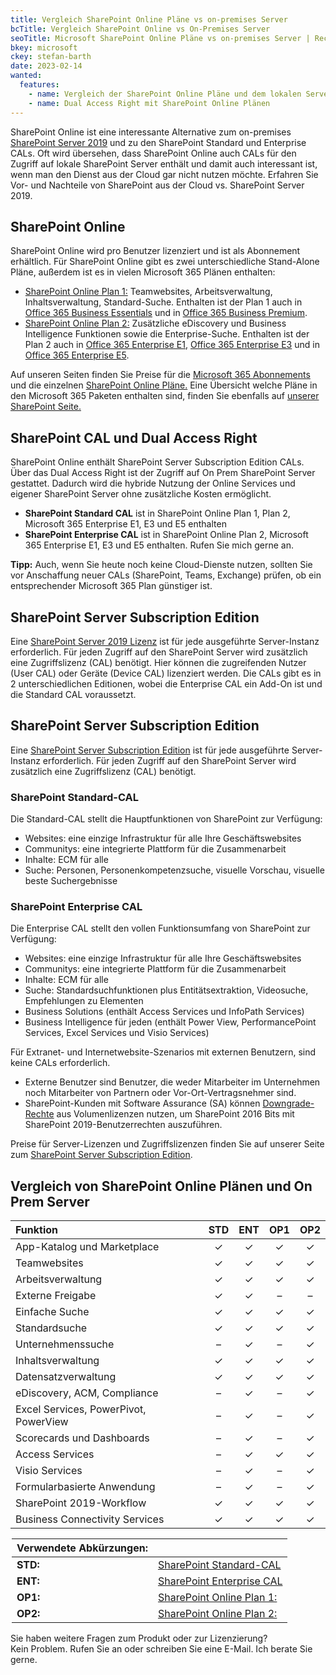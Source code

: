 ```yaml
---
title: Vergleich SharePoint Online Pläne vs on-premises Server
bcTitle: Vergleich SharePoint Online vs On-Premises Server
seoTitle: Microsoft SharePoint Online Pläne vs on-premises Server | Rechte / Funktionen
bkey: microsoft
ckey: stefan-barth
date: 2023-02-14
wanted:
  features:
    - name: Vergleich der SharePoint Online Pläne und dem lokalen Server
    - name: Dual Access Right mit SharePoint Online Plänen
---
```




<Intro>

  SharePoint Online ist eine interessante Alternative zum on-premises [SharePoint Server 2019](/hersteller/microsoft/sharepoint/server-2019/) und zu den SharePoint Standard und Enterprise CALs. Oft wird übersehen, dass SharePoint Online auch CALs für den Zugriff auf lokale SharePoint Server enthält und damit auch interessant ist, wenn man den Dienst aus der Cloud gar nicht nutzen möchte.
  Erfahren Sie Vor- und Nachteile von SharePoint aus der Cloud vs. SharePoint Server 2019.

</Intro>

<TOC />


## SharePoint Online

 SharePoint Online wird pro Benutzer lizenziert und ist als Abonnement erhältlich. Für SharePoint Online gibt es zwei unterschiedliche Stand-Alone Pläne, außerdem ist es in vielen Microsoft 365 Plänen enthalten:

 - [SharePoint Online Plan 1:](/hersteller/microsoft/sharepoint/online-plan-1/) Teamwebsites, Arbeitsverwaltung, Inhaltsverwaltung, Standard-Suche. Enthalten ist der Plan 1 auch in [Office 365 Business Essentials](/hersteller/microsoft/microsoft-365/) und in [Office 365 Business Premium](/hersteller/microsoft/microsoft-365/).
 - [SharePoint Online Plan 2:](/hersteller/microsoft/sharepoint/online-plan-2/) Zusätzliche eDiscovery und Business Intelligence Funktionen sowie die Enterprise-Suche. Enthalten ist der Plan 2 auch in [Office 365 Enterprise E1](/hersteller/microsoft/office-365/enterprise-e1/), [Office 365 Enterprise E3](/hersteller/microsoft/office-365/enterprise-e3/) und in [Office 365 Enterprise E5](/hersteller/microsoft/office-365/enterprise-e5/).

 Auf unseren Seiten finden Sie Preise für die [Microsoft 365 Abonnements](/hersteller/microsoft/microsoft-365/) und die einzelnen [SharePoint Online Pläne.](/hersteller/microsoft/sharepoint/online-plan-1/)
 Eine Übersicht welche Pläne in den Microsoft 365 Paketen enthalten sind, finden Sie ebenfalls auf [unserer SharePoint Seite.](/hersteller/microsoft/sharepoint/#sharepoint-online-in-microsoft-365-plänen)


## SharePoint CAL und Dual Access Right

 SharePoint Online enthält SharePoint Server Subscription Edition CALs. Über das Dual Access Right ist der Zugriff auf On Prem SharePoint Server gestattet. Dadurch wird die hybride Nutzung der Online Services und eigener SharePoint Server ohne zusätzliche Kosten ermöglicht.

 - **SharePoint Standard CAL** ist in SharePoint Online Plan 1, Plan 2, Microsoft 365 Enterprise E1, E3 und E5 enthalten
 - **SharePoint Enterprise CAL** ist in SharePoint Online Plan 2, Microsoft 365 Enterprise E1, E3 und E5 enthalten. Rufen Sie mich gerne an.

 **Tipp:** Auch, wenn Sie heute noch keine Cloud-Dienste nutzen, sollten Sie vor Anschaffung neuer CALs (SharePoint, Teams, Exchange) prüfen, ob ein entsprechender Microsoft 365 Plan günstiger ist.




## SharePoint Server Subscription Edition

 Eine [SharePoint Server 2019 Lizenz](/hersteller/microsoft/sharepoint/server-subscription-edition/) ist für jede ausgeführte Server-Instanz erforderlich. Für jeden Zugriff auf den SharePoint Server wird zusätzlich eine Zugriffslizenz (CAL) benötigt.
 Hier können die zugreifenden Nutzer (User CAL) oder Geräte (Device CAL) lizenziert werden. Die CALs gibt es in 2 unterschiedlichen Editionen, wobei die Enterprise CAL ein Add-On ist und die Standard CAL voraussetzt.

## SharePoint Server Subscription Edition

 Eine [SharePoint Server Subscription Edition](/hersteller/microsoft/sharepoint/server-subscription-edition/) ist für jede ausgeführte Server-Instanz erforderlich. Für jeden Zugriff auf den SharePoint Server wird zusätzlich eine Zugriffslizenz (CAL) benötigt.


### SharePoint Standard-CAL

Die Standard-CAL stellt die Hauptfunktionen von SharePoint zur Verfügung:

 - Websites: eine einzige Infrastruktur für alle Ihre Geschäftswebsites
 - Communitys: eine integrierte Plattform für die Zusammenarbeit
 - Inhalte: ECM für alle
 - Suche: Personen, Personenkompetenzsuche, visuelle Vorschau, visuelle beste Suchergebnisse


### SharePoint Enterprise CAL

Die Enterprise CAL stellt den vollen Funktionsumfang von SharePoint zur Verfügung:
 - Websites: eine einzige Infrastruktur für alle Ihre Geschäftswebsites
 - Communitys: eine integrierte Plattform für die Zusammenarbeit
 - Inhalte: ECM für alle
 - Suche: Standardsuchfunktionen plus Entitätsextraktion, Videosuche, Empfehlungen zu Elementen
 - Business Solutions (enthält Access Services und InfoPath Services)
 - Business Intelligence für jeden (enthält Power View, PerformancePoint Services, Excel Services und Visio Services)


Für Extranet- und Internetwebsite-Szenarios mit externen Benutzern, sind keine CALs erforderlich.

 - Externe Benutzer sind Benutzer, die weder Mitarbeiter im Unternehmen noch Mitarbeiter von Partnern oder Vor-Ort-Vertragsnehmer sind.
 - SharePoint-Kunden mit Software Assurance (SA) können [Downgrade-Rechte](/blog/microsoft-downgrade-rechte/) aus Volumenlizenzen nutzen, um SharePoint 2016 Bits mit SharePoint 2019-Benutzerrechten auszuführen.

 Preise für Server-Lizenzen und Zugriffslizenzen finden Sie auf unserer Seite zum [SharePoint Server Subscription Edition](/hersteller/microsoft/sharepoint/server-subscription-edition/).


## Vergleich von SharePoint Online Plänen und On Prem Server

|Funktion|STD|ENT|OP1|OP2|
|:---|:---:|:---:|:---:|:---:|
|App-Katalog und Marketplace|✓|✓|✓|✓|
|Teamwebsites|✓|✓|✓|✓|
|Arbeitsverwaltung|✓|✓|✓|✓|
|Externe Freigabe|✓|✓|–|–|
|Einfache Suche|✓|✓|✓|✓|
|Standardsuche|✓|✓|✓|✓|
|Unternehmenssuche|–|✓|–|✓|
|Inhaltsverwaltung|✓|✓|✓|✓|
|Datensatzverwaltung|✓|✓|✓|✓|
|eDiscovery, ACM, Compliance|–|✓|–|✓|
|Excel Services, PowerPivot, PowerView|–|✓|–|✓|
|Scorecards und Dashboards|–|✓|–|✓|
|Access Services|–|✓|✓|✓|
|Visio Services|–|✓|–|✓|
|Formularbasierte Anwendung|–|✓|–|✓|
|SharePoint 2019-Workflow|✓|✓|✓|✓|
|Business Connectivity Services|✓|✓|✓|✓|


<Legend>

|Verwendete Abkürzungen:||
|:---|:---|
|**STD:**|[SharePoint Standard-CAL](/hersteller/microsoft/sharepoint/server-standard-cal/)|
|**ENT:**|[SharePoint Enterprise CAL](/hersteller/microsoft/sharepoint/server-enterprise-cal/)|
|**OP1:**|[SharePoint Online Plan 1:](/hersteller/microsoft/sharepoint/online-plan-1/)|
|**OP2:**|[SharePoint Online Plan 2:](/hersteller/microsoft/sharepoint/online-plan-2/)|

</Legend>


<GetInTouch theme="light">

Sie haben weitere Fragen zum Produkt oder zur Lizenzierung?<br />
Kein Problem. Rufen Sie an oder schreiben Sie eine E-Mail. Ich berate Sie gerne.

</GetInTouch>
